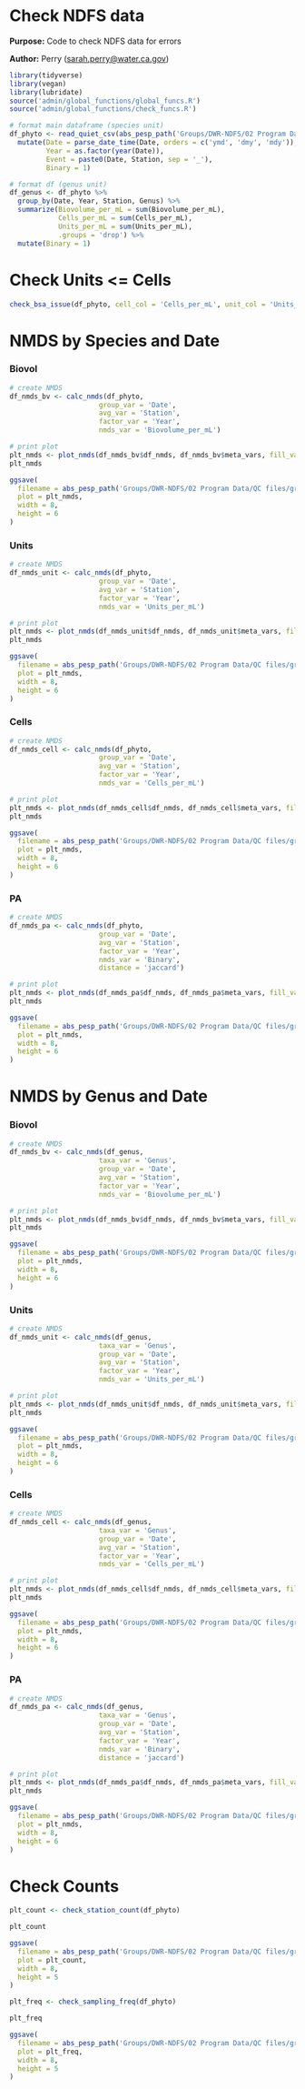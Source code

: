 # Check NDFS data

**Purpose:** Code to check NDFS data for errors

**Author:** Perry ([sarah.perry\@water.ca.gov](mailto:sarah.perry@water.ca.gov){.email})

```r
library(tidyverse)
library(vegan)
library(lubridate)
source('admin/global_functions/global_funcs.R')
source('admin/global_functions/check_funcs.R')
```

```r
# format main dataframe (species unit)
df_phyto <- read_quiet_csv(abs_pesp_path('Groups/DWR-NDFS/02 Program Data/NDFS-Prog_program_draft.csv'))  %>%
  mutate(Date = parse_date_time(Date, orders = c('ymd', 'dmy', 'mdy')),
         Year = as.factor(year(Date)),
         Event = paste0(Date, Station, sep = '_'),
         Binary = 1)

# format df (genus unit)
df_genus <- df_phyto %>%
  group_by(Date, Year, Station, Genus) %>%
  summarize(Biovolume_per_mL = sum(Biovolume_per_mL),
            Cells_per_mL = sum(Cells_per_mL),
            Units_per_mL = sum(Units_per_mL),
            .groups = 'drop') %>%
  mutate(Binary = 1)
```

# Check Units <= Cells

```r
check_bsa_issue(df_phyto, cell_col = 'Cells_per_mL', unit_col = 'Units_per_mL')
```


# NMDS by Species and Date

### Biovol
```r
# create NMDS
df_nmds_bv <- calc_nmds(df_phyto,
                      group_var = 'Date',
                      avg_var = 'Station',
                      factor_var = 'Year',
                      nmds_var = 'Biovolume_per_mL')

# print plot
plt_nmds <- plot_nmds(df_nmds_bv$df_nmds, df_nmds_bv$meta_vars, fill_var = 'Year')
plt_nmds

ggsave(
  filename = abs_pesp_path('Groups/DWR-NDFS/02 Program Data/QC files/graphs/NDFS-Prog_Species_Biovol_Year.jpg'),
  plot = plt_nmds,
  width = 8,
  height = 6
)
```

### Units
```r
# create NMDS
df_nmds_unit <- calc_nmds(df_phyto,
                      group_var = 'Date',
                      avg_var = 'Station',
                      factor_var = 'Year',
                      nmds_var = 'Units_per_mL')

# print plot
plt_nmds <- plot_nmds(df_nmds_unit$df_nmds, df_nmds_unit$meta_vars, fill_var = 'Year')
plt_nmds

ggsave(
  filename = abs_pesp_path('Groups/DWR-NDFS/02 Program Data/QC files/graphs/NDFS-Prog_Species_Units_Year.jpg'),
  plot = plt_nmds,
  width = 8,
  height = 6
)
```

### Cells
```r
# create NMDS
df_nmds_cell <- calc_nmds(df_phyto,
                      group_var = 'Date',
                      avg_var = 'Station',
                      factor_var = 'Year',
                      nmds_var = 'Cells_per_mL')

# print plot
plt_nmds <- plot_nmds(df_nmds_cell$df_nmds, df_nmds_cell$meta_vars, fill_var = 'Year')
plt_nmds

ggsave(
  filename = abs_pesp_path('Groups/DWR-NDFS/02 Program Data/QC files/graphs/NDFS-Prog_Species_Cells_Year.jpg'),
  plot = plt_nmds,
  width = 8,
  height = 6
)
```

### PA
```r
# create NMDS
df_nmds_pa <- calc_nmds(df_phyto,
                      group_var = 'Date',
                      avg_var = 'Station',
                      factor_var = 'Year',
                      nmds_var = 'Binary',
                      distance = 'jaccard')

# print plot
plt_nmds <- plot_nmds(df_nmds_pa$df_nmds, df_nmds_pa$meta_vars, fill_var = 'Year')
plt_nmds

ggsave(
  filename = abs_pesp_path('Groups/DWR-NDFS/02 Program Data/QC files/graphs/NDFS-Prog_Species_PA_Year.jpg'),
  plot = plt_nmds,
  width = 8,
  height = 6
)
```

# NMDS by Genus and Date

### Biovol
```r
# create NMDS
df_nmds_bv <- calc_nmds(df_genus,
                      taxa_var = 'Genus',                    
                      group_var = 'Date',
                      avg_var = 'Station',
                      factor_var = 'Year',
                      nmds_var = 'Biovolume_per_mL')

# print plot
plt_nmds <- plot_nmds(df_nmds_bv$df_nmds, df_nmds_bv$meta_vars, fill_var = 'Year')
plt_nmds

ggsave(
  filename = abs_pesp_path('Groups/DWR-NDFS/02 Program Data/QC files/graphs/NDFS-Prog_Genus_Biovol_Year.jpg'),
  plot = plt_nmds,
  width = 8,
  height = 6
)
```

### Units
```r
# create NMDS
df_nmds_unit <- calc_nmds(df_genus,
                      taxa_var = 'Genus',                    
                      group_var = 'Date',
                      avg_var = 'Station',
                      factor_var = 'Year',
                      nmds_var = 'Units_per_mL')

# print plot
plt_nmds <- plot_nmds(df_nmds_unit$df_nmds, df_nmds_unit$meta_vars, fill_var = 'Year')
plt_nmds

ggsave(
  filename = abs_pesp_path('Groups/DWR-NDFS/02 Program Data/QC files/graphs/NDFS-Prog_Genus_Units_Year.jpg'),
  plot = plt_nmds,
  width = 8,
  height = 6
)
```

### Cells
```r
# create NMDS
df_nmds_cell <- calc_nmds(df_genus,
                      taxa_var = 'Genus',                    
                      group_var = 'Date',
                      avg_var = 'Station',
                      factor_var = 'Year',
                      nmds_var = 'Cells_per_mL')

# print plot
plt_nmds <- plot_nmds(df_nmds_cell$df_nmds, df_nmds_cell$meta_vars, fill_var = 'Year')
plt_nmds

ggsave(
  filename = abs_pesp_path('Groups/DWR-NDFS/02 Program Data/QC files/graphs/NDFS-Prog_Genus_Cells_Year.jpg'),
  plot = plt_nmds,
  width = 8,
  height = 6
)
```

### PA
```r
# create NMDS
df_nmds_pa <- calc_nmds(df_genus,
                      taxa_var = 'Genus',                    
                      group_var = 'Date',
                      avg_var = 'Station',
                      factor_var = 'Year',
                      nmds_var = 'Binary',
                      distance = 'jaccard')

# print plot
plt_nmds <- plot_nmds(df_nmds_pa$df_nmds, df_nmds_pa$meta_vars, fill_var = 'Year')
plt_nmds

ggsave(
  filename = abs_pesp_path('Groups/DWR-NDFS/02 Program Data/QC files/graphs/NDFS-Prog_Genus_PA_Year.jpg'),
  plot = plt_nmds,
  width = 8,
  height = 6
)
```

# Check Counts
```r
plt_count <- check_station_count(df_phyto)

plt_count

ggsave(
  filename = abs_pesp_path('Groups/DWR-NDFS/02 Program Data/QC files/graphs/NDFS-Prog_HM_StationNumber.jpg'),
  plot = plt_count,
  width = 8,
  height = 5
)
```

```r
plt_freq <- check_sampling_freq(df_phyto)

plt_freq

ggsave(
  filename = abs_pesp_path('Groups/DWR-NDFS/02 Program Data/QC files/graphs/NDFS-Prog_HM_SampFreq.jpg'),
  plot = plt_freq,
  width = 8,
  height = 5
)
```


